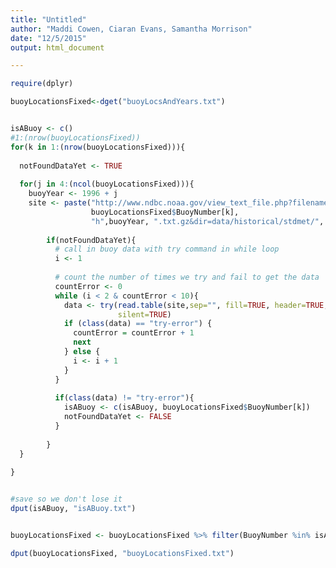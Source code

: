 ```yaml
---
title: "Untitled"
author: "Maddi Cowen, Ciaran Evans, Samantha Morrison"
date: "12/5/2015"
output: html_document

---
```

```r

require(dplyr)


```

```r
buoyLocationsFixed<-dget("buoyLocsAndYears.txt")


isABuoy <- c()
#1:(nrow(buoyLocationsFixed))
for(k in 1:(nrow(buoyLocationsFixed))){
  
  notFoundDataYet <- TRUE
  
  for(j in 4:(ncol(buoyLocationsFixed))){
    buoyYear <- 1996 + j
    site <- paste("http://www.ndbc.noaa.gov/view_text_file.php?filename=",
                  buoyLocationsFixed$BuoyNumber[k],
                  "h",buoyYear, ".txt.gz&dir=data/historical/stdmet/", sep ="")
        
        if(notFoundDataYet){  
          # call in buoy data with try command in while loop
          i <- 1
          
          # count the number of times we try and fail to get the data
          countError <- 0
          while (i < 2 & countError < 10){
            data <- try(read.table(site,sep="", fill=TRUE, header=TRUE, comment.char=""),
                        silent=TRUE)
            if (class(data) == "try-error") {
              countError = countError + 1
              next
            } else {
              i <- i + 1
            }
          }
          
          if(class(data) != "try-error"){
            isABuoy <- c(isABuoy, buoyLocationsFixed$BuoyNumber[k])
            notFoundDataYet <- FALSE
          }
        
        }
  }
  
}



```

```r

#save so we don't lose it
dput(isABuoy, "isABuoy.txt")


buoyLocationsFixed <- buoyLocationsFixed %>% filter(BuoyNumber %in% isABuoy)

dput(buoyLocationsFixed, "buoyLocationsFixed.txt")


```